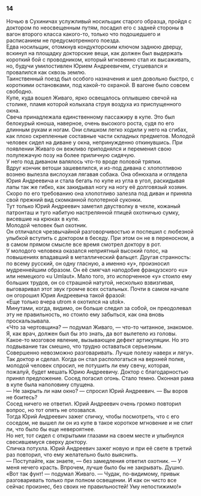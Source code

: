 ### 14 {-}

Ночью в Сухиничах услужливый носильщик старого образца, пройдя с доктором по неосвещенным путям, посадил его с задней стороны в вагон второго класса какого-то, только что подошедшего и расписанием не предусмотренного поезда.<br/> Едва носильщик, отомкнув кондукторским ключом заднюю дверцу, вскинул на площадку докторские вещи, как должен был выдержать короткий бой с проводником, который мгновенно стал их высаживать, но, будучи умилостивлен Юрием Андреевичем, стушевался и провалился как сквозь землю.<br/> Таинственный поезд был особого назначения и шел довольно быстро, с короткими остановками, под какой-то охраной. В вагоне было совсем свободно.<br/> Купе, куда вошел Живаго, ярко освещалось оплывшею свечой на столике, пламя которой колыхала струя воздуха из приспущенного окна.<br/> Свеча принадлежала единственному пассажиру в купе. Это был белокурый юноша, наверное, очень высокого роста, судя по его длинным рукам и ногам. Они слишком легко ходили у него на сгибах, как плохо скрепленные составные части складных предметов. Молодой человек сидел на диване у окна, непринужденно откинувшись. При появлении Живаго он вежливо приподнялся и переменил свою полулежачую позу на более приличную сидячую.<br/> У него под диваном валялось что-то вроде половой тряпки.<br/> Вдруг кончик ветоши зашевелился, и из-под дивана с хлопотливою вознею вылезла вислоухая лягавая собака. Она обнюхала и оглядела Юрия Андреевича и стала бегать по купе из угла в угол, раскидывая лапы так же гибко, как закидывал ногу на ногу её долговязый хозяин. Скоро по его требованию она хлопотливо залезла под диван и приняла свой прежний вид скомканной полотерной суконки.<br/> Тут только Юрий Андреевич заметил двустволку в чехле, кожаный патронташ и туго набитую настрелянной птицей охотничью сумку, висевшие на крюках в купе.<br/> Молодой человек был охотник.<br/> Он отличался чрезвычайной разговорчивостью и поспешил с любезной улыбкой вступить с доктором в беседу. При этом он не в переносном, а в самом прямом смысле все время смотрел доктору в рот.<br/> У молодого человека оказался неприятный высокий голос, на повышениях впадавший в металлический фальцет. Другая странность: по всему русский, он одну гласную, а именно «у», произносил мудреннейшим образом. Он её смягчал наподобие французского «u» или немецкого «u Umlaut». Мало того, это испорченное «у» стоило ему больших трудов, он со страшной натугой, несколько взвизгивая, выговаривал этот звук громче всех остальных. Почти в самом начале он огорошил Юрия Андреевича такой фразой:<br/> «Еще только вчера utrom я охотился на utok».<br/> Минутами, когда, видимо, он больше следил за собой, он преодолевал эту не правильность, но стоило ему забыться, как она вновь проскальзывала.<br/> «Что за чертовщина? — подумал Живаго, — что-то читанное, знакомое. Я, как врач, должен был бы это знать, да вот вылетело из головы. Какое-то мозговое явление, вызывающее дефект артикуляции. Но это подвывание так смешно, что трудно оставаться серьезным. Совершенно невозможно разговаривать. Лучше полезу наверх и лягу».<br/> Так доктор и сделал. Когда он стал распологаться на верхней полке, молодой человек спросил, не потушить ли ему свечу, которая, пожалуй, будет мешать Юрию Андреевичу. Доктор с благодарностью принял предложение. Сосед погасил огонь. Стало темно. Оконная рама в купе была наполовину спущена.<br/> — Не закрыть ли нам окно? — спросил Юрий Андреевич. — Вы воров не боитесь?<br/> Сосед ничего не ответил. Юрий Андреевич очень громко повторил вопрос, но тот опять не отозвался.<br/> Тогда Юрий Андреевич зажег спичку, чтобы посмотреть, что с его соседом, не вышел ли он из купе в такое короткое мгновение и не спит ли, что было бы еще невероятнее.<br/> Но нет, тот сидел с открытыми глазами на своем месте и улыбнулся свесившемуся сверху доктору.<br/> Спичка потухла. Юрий Андреевич зажег новую и при её свете в третий раз повторил, что ему желательно было выяснить.<br/> — Поступайте, как знаете, — без замедления ответил охотник. — У меня нечего красть. Впрочем, лучше было бы не закрывать. Душно.<br/> «Вот так фунт! — подумал Живаго. — Чудак, по-видимому, привык разговаривать только при полном освещении. И как он чисто все сейчас произнес, без своих не правильностей! Уму непостижимо!»

